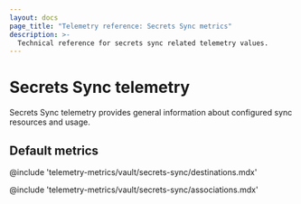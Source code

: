 ```yaml
---
layout: docs
page_title: "Telemetry reference: Secrets Sync metrics"
description: >-
  Technical reference for secrets sync related telemetry values.
---
```


# Secrets Sync telemetry

Secrets Sync telemetry provides general information about configured sync resources and usage.

## Default metrics

@include 'telemetry-metrics/vault/secrets-sync/destinations.mdx'

@include 'telemetry-metrics/vault/secrets-sync/associations.mdx'
